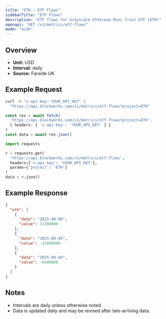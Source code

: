 ```yaml
---
title: "ETH : ETF Flows"
sidebarTitle: "ETF Flows"
description: "ETF flows for Grayscale Ethereum Mini Trust ETF (ETH)"
openapi: "GET /v1/metrics/etf-flows"
mode: "wide"
---
```


## Overview

- **Unit:** USD
- **Interval:** daily
- **Source:** Farside UK

## Example Request

<CodeGroup>

```bash cURL
curl -H "x-api-key: YOUR_API_KEY" \
  "https://api.blockworks.com/v1/metrics/etf-flows?project=ETH"
```

```typescript TypeScript
const res = await fetch(
  'https://api.blockworks.com/v1/metrics/etf-flows?project=ETH',
  { headers: { 'x-api-key': 'YOUR_API_KEY' } }
)
const data = await res.json()
```

```python Python
import requests

r = requests.get(
  'https://api.blockworks.com/v1/metrics/etf-flows',
  headers={'x-api-key': 'YOUR_API_KEY'},
  params={'project': 'ETH'}
)
data = r.json()
```

</CodeGroup>

## Example Response

```json
{
  "eth": [
    {
      "date": "2025-09-08",
      "value": 11300000
    },
    {
      "date": "2025-09-05",
      "value": -32600000
    },
    {
      "date": "2025-09-04",
      "value": -6400000
    }
  ]
}
```

## Notes
- Intervals are daily unless otherwise noted.
- Data is updated daily and may be revised after late-arriving data.
